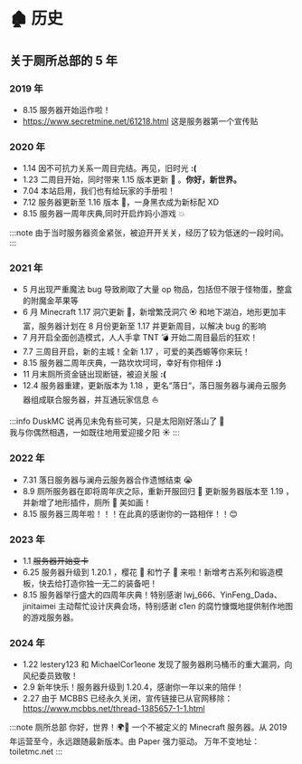 # 🏚 历史

## 关于厕所总部的 5 年

### 2019 年

- 8.15 服务器开始运作啦！
- https://www.secretmine.net/61218.html
  这是服务器第一个宣传贴

### 2020 年

- 1.14 因不可抗力关系一周目完结。再见，旧时光 **:(**
- 1.23 二周目开始，同时带来 1.15 版本更新 🐝 。**你好，新世界。**
- 7.04 本站启用，我们也有给玩家的手册啦！
- 7.12 服务器更新至 1.16 版本 👿，一身黑衣成为新标配 XD
- 8.15 服务器一周年庆典,同时开启炸妈小游戏 💥

:::note
由于当时服务器资金紧张，被迫开开关关，经历了较为低迷的一段时间。
:::

### 2021 年

- 5 月出现严重魔法 bug 导致刷取了大量 op 物品，包括但不限于怪物蛋，整盒的附魔金苹果等
- 6 月 Minecraft 1.17 洞穴更新 🌱，新增繁茂洞穴 🏵 和地下湖泊，地形更加丰富，服务器计划在 8 月份更新至 1.17 并更新周目，以解决 bug 的影响
- 7 月开启全面创造模式，人人手拿 TNT 💣 开始二周目最后的狂欢！
- 7.7 三周目开启，新的主城！全新 1.17 ，可爱的美西螈等你来玩！
- 8.15 服务器二周年庆典，一路坎坎坷坷，幸好有你相伴 **:)**
- 11 月末厕所资金链出现断链，被迫关服 **:(**
- 12.4 服务器重建，更新版本为 1.18 ，更名“落日“，落日服务器与澜舟云服务器组成联合服务器，并互通玩家信息 ⛵

:::info DuskMC
说再见未免有些可笑，只是太阳刚好落山了 🌇  
我与你偶然相遇，一如既往地用爱迎接夕阳 ☀️
:::

### 2022 年

- 7.31 落日服务器与澜舟云服务器合作遗憾结束 😭
- 8.9 厕所服务器在即将周年庆之际，重新开服回归 🎉 更新服务器版本至 1.19 ，并新增了地形插件，厕所 🚽 美如画！
- 8.15 服务器三周年啦！！！在此真的感谢你的一路相伴！！😊

### 2023 年

- 1.1 ~~服务器开始变卡~~
- 6.25 服务器升级到 1.20.1 ，樱花 🌸 和竹子 🎍 来啦！新增考古系列和锻造模板，快去给打造你独一无二的装备吧！
- 8.15 服务器举行盛大的四周年庆典！特别感谢 lwj_666、YinFeng_Dada、jinitaimei 主动帮忙设计庆典会场，特别感谢 c1en 的腐竹慷慨地提供制作地图的游戏服务器。

### 2024 年

- 1.22 lestery123 和 MichaelCor1eone 发现了服务器刷马桶币的重大漏洞，向风纪委员致敬！
- 2.9 新年快乐！服务器升级到 1.20.4，感谢你一年以来的陪伴！
- 2.27 由于 MCBBS 已经永久关闭，宣传链接已从官网移除：https://www.mcbbs.net/thread-1385657-1-1.html

:::note 厕所总部
你好，世界！🌍🚽 一个不被定义的 Minecraft 服务器。从 2019 年运营至今，永远跟随最新版本。由 Paper 强力驱动。 万年不变地址： toiletmc.net
:::
